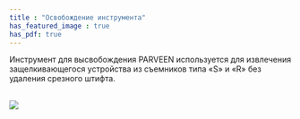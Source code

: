 ```yaml
---
title : "Освобождение инструмента"
has_featured_image : true
has_pdf: true
---
```


Инструмент для высвобождения PARVEEN используется для извлечения защелкивающегося устройства из съемников типа «S» и «R» без удаления срезного штифта.

<br />
<Image src={image} />